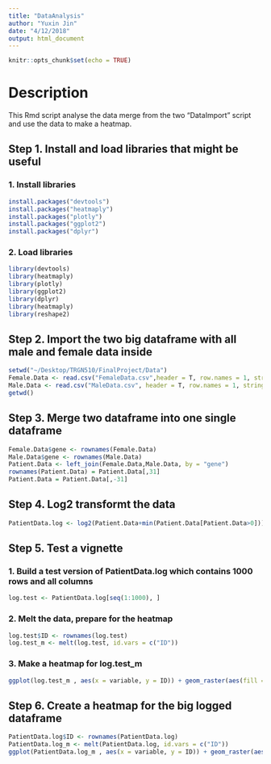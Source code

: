 ```yaml
---
title: "DataAnalysis"
author: "Yuxin Jin"
date: "4/12/2018"
output: html_document
---
```


```r
knitr::opts_chunk$set(echo = TRUE)
```

# Description

This Rmd script analyse the data merge from the two "DataImport" script and use the data to make a heatmap.

## Step 1. Install and load libraries that might be useful

### 1. Install libraries
```r
install.packages("devtools")
install.packages("heatmaply")
install.packages("plotly")
install.packages("ggplot2")
install.packages("dplyr")
```

### 2. Load libraries
```r
library(devtools)
library(heatmaply)
library(plotly)
library(ggplot2)
library(dplyr)
library(heatmaply)
library(reshape2)
```

## Step 2. Import the two big dataframe with all male and female data inside
```r
setwd("~/Desktop/TRGN510/FinalProject/Data")
Female.Data <- read.csv("FemaleData.csv",header = T, row.names = 1, stringsAsFactors = F)
Male.Data <- read.csv("MaleData.csv", header = T, row.names = 1, stringsAsFactors = F)
getwd()
```

## Step 3. Merge two dataframe into one single dataframe
```r
Female.Data$gene <- rownames(Female.Data)
Male.Data$gene <- rownames(Male.Data)
Patient.Data <- left_join(Female.Data,Male.Data, by = "gene")
rownames(Patient.Data) = Patient.Data[,31]
Patient.Data = Patient.Data[,-31]
```

## Step 4. Log2 transformt the data
```r
PatientData.log <- log2(Patient.Data+min(Patient.Data[Patient.Data>0]))
```

## Step 5.  Test a vignette

### 1. Build a test version of PatientData.log which contains 1000 rows and all columns
```r
log.test <- PatientData.log[seq(1:1000), ]
```

### 2. Melt the data, prepare for the heatmap
```r
log.test$ID <- rownames(log.test)
log.test_m <- melt(log.test, id.vars = c("ID"))
```

### 3. Make a heatmap for log.test_m
```r
ggplot(log.test_m , aes(x = variable, y = ID)) + geom_raster(aes(fill = value)) 
```

## Step 6. Create a heatmap for the big logged dataframe
```r
PatientData.log$ID <- rownames(PatientData.log)
PatientData.log_m <- melt(PatientData.log, id.vars = c("ID"))
ggplot(PatientData.log_m , aes(x = variable, y = ID)) + geom_raster(aes(fill = value))
```

